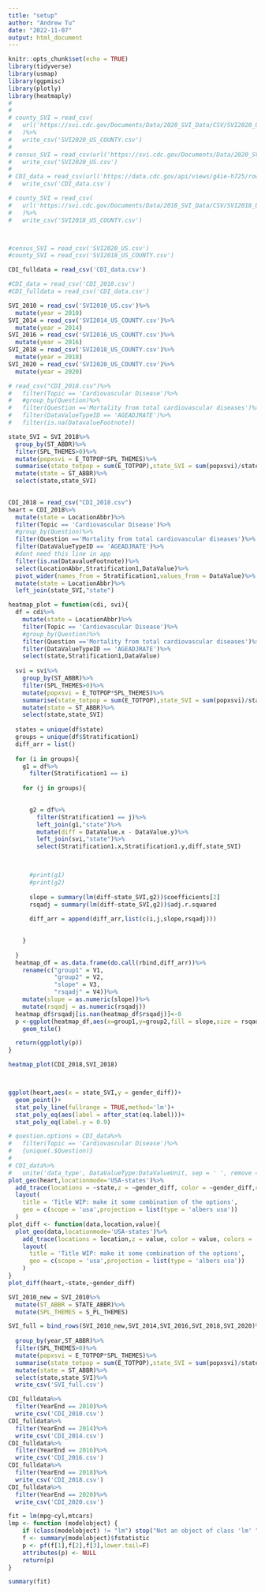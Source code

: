 ```yaml
---
title: "setup"
author: "Andrew Tu"
date: "2022-11-07"
output: html_document
---
```


```r
knitr::opts_chunk$set(echo = TRUE)
library(tidyverse)
library(usmap)
library(ggpmisc)
library(plotly)
library(heatmaply)
# 
# 
# county_SVI = read_csv(
#   url('https://svi.cdc.gov/Documents/Data/2020_SVI_Data/CSV/SVI2020_US_COUNTY.csv')
#   )%>%
#   write_csv('SVI2020_US_COUNTY.csv')
# 
# census_SVI = read_csv(url('https://svi.cdc.gov/Documents/Data/2020_SVI_Data/CSV/SVI2020_US.csv'))%>%
#   write_csv('SVI2020_US.csv')
# 
# CDI_data = read_csv(url('https://data.cdc.gov/api/views/g4ie-h725/rows.csv'))%>%
#   write_csv('CDI_data.csv')

# county_SVI = read_csv(
#   url('https://svi.cdc.gov/Documents/Data/2018_SVI_Data/CSV/SVI2018_US_COUNTY.csv')
#   )%>%
#   write_csv('SVI2018_US_COUNTY.csv')



#census_SVI = read_csv('SVI2020_US.csv')
#county_SVI = read_csv('SVI2018_US_COUNTY.csv')

CDI_fulldata = read_csv('CDI_data.csv')

#CDI_data = read_csv('CDI_2018.csv')
#CDI_fulldata = read_csv('CDI_data.csv')

SVI_2010 = read_csv('SVI2010_US.csv')%>%
  mutate(year = 2010)
SVI_2014 = read_csv('SVI2014_US_COUNTY.csv')%>%
  mutate(year = 2014)
SVI_2016 = read_csv('SVI2016_US_COUNTY.csv')%>%
  mutate(year = 2016)
SVI_2018 = read_csv('SVI2018_US_COUNTY.csv')%>%
  mutate(year = 2018)
SVI_2020 = read_csv('SVI2020_US_COUNTY.csv')%>%
  mutate(year = 2020)
```


```r
# read_csv("CDI_2018.csv")%>%
#   filter(Topic == 'Cardiovascular Disease')%>%
#   #group_by(Question)%>%
#   filter(Question =='Mortality from total cardiovascular diseases')%>%
#   filter(DataValueTypeID == 'AGEADJRATE')%>%
#   filter(is.na(DatavalueFootnote))
```
```r
state_SVI = SVI_2018%>%
  group_by(ST_ABBR)%>%
  filter(SPL_THEMES>0)%>%
  mutate(popxsvi = E_TOTPOP*SPL_THEMES)%>%
  summarise(state_totpop = sum(E_TOTPOP),state_SVI = sum(popxsvi)/state_totpop)%>%
  mutate(state = ST_ABBR)%>%
  select(state,state_SVI)
  
```


```r
CDI_2018 = read_csv("CDI_2018.csv")
heart = CDI_2018%>%
  mutate(state = LocationAbbr)%>%
  filter(Topic == 'Cardiovascular Disease')%>%
  #group_by(Question)%>%
  filter(Question =='Mortality from total cardiovascular diseases')%>%
  filter(DataValueTypeID == 'AGEADJRATE')%>%
  #dont need this line in app
  filter(is.na(DatavalueFootnote))%>%
  select(LocationAbbr,Stratification1,DataValue)%>%
  pivot_wider(names_from = Stratification1,values_from = DataValue)%>%
  mutate(state = LocationAbbr)%>%
  left_join(state_SVI,"state")
```

```r
 
heatmap_plot = function(cdi, svi){
  df = cdi%>%
    mutate(state = LocationAbbr)%>%
    filter(Topic == 'Cardiovascular Disease')%>%
    #group_by(Question)%>%
    filter(Question =='Mortality from total cardiovascular diseases')%>%
    filter(DataValueTypeID == 'AGEADJRATE')%>%
    select(state,Stratification1,DataValue)
  
  svi = svi%>%
    group_by(ST_ABBR)%>%
    filter(SPL_THEMES>0)%>%
    mutate(popxsvi = E_TOTPOP*SPL_THEMES)%>%
    summarise(state_totpop = sum(E_TOTPOP),state_SVI = sum(popxsvi)/state_totpop)%>%
    mutate(state = ST_ABBR)%>%
    select(state,state_SVI)
  
  states = unique(df$state)
  groups = unique(df$Stratification1)
  diff_arr = list()
  
  for (i in groups){
    g1 = df%>%
      filter(Stratification1 == i)
      
    for (j in groups){

      
      g2 = df%>%
        filter(Stratification1 == j)%>%
        left_join(g1,"state")%>%
        mutate(diff = DataValue.x - DataValue.y)%>%
        left_join(svi,"state")%>%
        select(Stratification1.x,Stratification1.y,diff,state_SVI)

      

      #print(g1)
      #print(g2)
      
      slope = summary(lm(diff~state_SVI,g2))$coefficients[2]
      rsqadj = summary(lm(diff~state_SVI,g2))$adj.r.squared
      
      diff_arr = append(diff_arr,list(c(i,j,slope,rsqadj)))
      

    }
    
  }
  heatmap_df = as.data.frame(do.call(rbind,diff_arr))%>%
    rename(c("group1" = V1,
             "group2" = V2,
             "slope" = V3,
             "rsqadj" = V4))%>%
    mutate(slope = as.numeric(slope))%>%
    mutate(rsqadj = as.numeric(rsqadj))
  heatmap_df$rsqadj[is.nan(heatmap_df$rsqadj)]<-0
  p <-ggplot(heatmap_df,aes(x=group1,y=group2,fill = slope,size = rsqadj))+
    geom_tile()

  return(ggplotly(p))
}

heatmap_plot(CDI_2018,SVI_2018)



```

```r


```


```r
ggplot(heart,aes(x = state_SVI,y = gender_diff))+
  geom_point()+
  stat_poly_line(fullrange = TRUE,method='lm')+
  stat_poly_eq(aes(label = after_stat(eq.label)))+
  stat_poly_eq(label.y = 0.9)
```

```r
# question.options = CDI_data%>%
#   filter(Topic == 'Cardiovascular Disease')%>% 
#   {unique(.$Question)}
# 
# CDI_data%>%
#   unite('data_type', DataValueType:DataValueUnit, sep = ' ', remove = TRUE,na.rm = TRUE)  
plot_geo(heart,locationmode='USA-states')%>%
  add_trace(locations = ~state,z = ~gender_diff, color = ~gender_diff,colors = 'Oranges')%>%
  layout(
    title = 'Title WIP: make it some combination of the options',
    geo = c(scope = 'usa',projection = list(type = 'albers usa'))
  )
plot_diff <- function(data,location,value){
  plot_geo(data,locationmode='USA-states')%>%
    add_trace(locations = location,z = value, color = value, colors = 'Oranges')%>%
    layout(
      title = 'Title WIP: make it some combination of the options',
      geo = c(scope = 'usa',projection = list(type = 'albers usa'))
    )
}
plot_diff(heart,~state,~gender_diff)


```

```r
SVI_2010_new = SVI_2010%>%
  mutate(ST_ABBR = STATE_ABBR)%>%
  mutate(SPL_THEMES = S_PL_THEMES)

SVI_full = bind_rows(SVI_2010_new,SVI_2014,SVI_2016,SVI_2018,SVI_2020)%>%
  
  group_by(year,ST_ABBR)%>%
  filter(SPL_THEMES>0)%>%
  mutate(popxsvi = E_TOTPOP*SPL_THEMES)%>%
  summarise(state_totpop = sum(E_TOTPOP),state_SVI = sum(popxsvi)/state_totpop)%>%
  mutate(state = ST_ABBR)%>%
  select(state,state_SVI)%>%
  write_csv('SVI_full.csv')
```

```r
CDI_fulldata%>%
  filter(YearEnd == 2010)%>%
  write_csv('CDI_2010.csv')
CDI_fulldata%>%
  filter(YearEnd == 2014)%>%
  write_csv('CDI_2014.csv')
CDI_fulldata%>%
  filter(YearEnd == 2016)%>%
  write_csv('CDI_2016.csv')
CDI_fulldata%>%
  filter(YearEnd == 2018)%>%
  write_csv('CDI_2018.csv')
CDI_fulldata%>%
  filter(YearEnd == 2020)%>%
  write_csv('CDI_2020.csv')

```
```r
fit = lm(mpg~cyl,mtcars)
lmp <- function (modelobject) {
    if (class(modelobject) != "lm") stop("Not an object of class 'lm' ")
    f <- summary(modelobject)$fstatistic
    p <- pf(f[1],f[2],f[3],lower.tail=F)
    attributes(p) <- NULL
    return(p)
}

summary(fit)
```